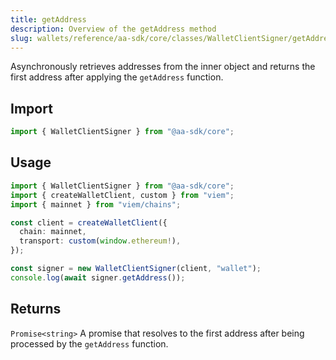 ```yaml
---
title: getAddress
description: Overview of the getAddress method
slug: wallets/reference/aa-sdk/core/classes/WalletClientSigner/getAddress
---
```




Asynchronously retrieves addresses from the inner object and returns the first address after applying the `getAddress` function.

## Import

```ts
import { WalletClientSigner } from "@aa-sdk/core";
```

## Usage

```ts
import { WalletClientSigner } from "@aa-sdk/core";
import { createWalletClient, custom } from "viem";
import { mainnet } from "viem/chains";

const client = createWalletClient({
  chain: mainnet,
  transport: custom(window.ethereum!),
});

const signer = new WalletClientSigner(client, "wallet");
console.log(await signer.getAddress());
```

## Returns

`Promise<string>`
A promise that resolves to the first address after being processed by the `getAddress` function.
